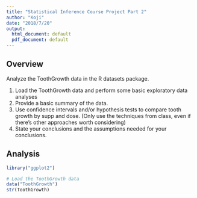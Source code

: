 ```yaml
---
title: "Statistical Inference Course Project Part 2"
author: "Koji"
date: "2018/7/20"
output:
  html_document: default
  pdf_document: default
---
```


## Overview

Analyze the ToothGrowth data in the R datasets package.

1. Load the ToothGrowth data and perform some basic exploratory data analyses
2. Provide a basic summary of the data.
3. Use confidence intervals and/or hypothesis tests to compare tooth growth by supp and dose. (Only use the techniques from class, even if there's other approaches worth considering)
4. State your conclusions and the assumptions needed for your conclusions.


## Analysis

```r
library("ggplot2")
```

```r
# Load the ToothGrowth data
data("ToothGrowth")
str(ToothGrowth)
```
